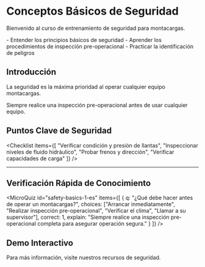 # Conceptos Básicos de Seguridad

Bienvenido al curso de entrenamiento de seguridad para montacargas.

<Objectives>
- Entender los principios básicos de seguridad
- Aprender los procedimientos de inspección pre-operacional
- Practicar la identificación de peligros
</Objectives>

## Introducción

La seguridad es la máxima prioridad al operar cualquier equipo montacargas.

<Callout type="warn">
Siempre realice una inspección pre-operacional antes de usar cualquier equipo.
</Callout>

## Puntos Clave de Seguridad

<Checklist items={[
  "Verificar condición y presión de llantas",
  "Inspeccionar niveles de fluido hidráulico", 
  "Probar frenos y dirección",
  "Verificar capacidades de carga"
]} />

<Hr />

## Verificación Rápida de Conocimiento

<MicroQuiz 
  id="safety-basics-1-es"
  items={[
    {
      q: "¿Qué debe hacer antes de operar un montacargas?",
      choices: ["Arrancar inmediatamente", "Realizar inspección pre-operacional", "Verificar el clima", "Llamar a su supervisor"],
      correct: 1,
      explain: "Siempre realice una inspección pre-operacional completa para asegurar operación segura."
    }
  ]}
/>

## Demo Interactivo

<DemoBlock demo="pre-operation-inspection" title="Simulador de Inspección Pre-Operacional" />

Para más información, visite nuestros <ResourceLink href="https://www.flatearthequipment.com/safety">recursos de seguridad</ResourceLink>.
